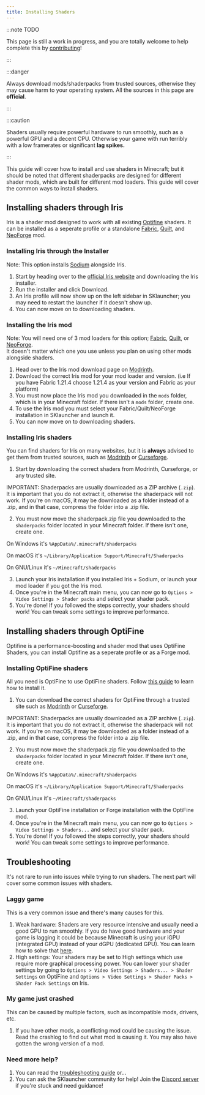 ```yaml
---
title: Installing Shaders
---
```


:::note TODO

This page is still a work in progress, and you are totally welcome to help complete this by [contributing](/contributing/docs.mdx)!

:::

:::danger

Always download mods/shaderpacks from trusted sources, otherwise they may cause harm to your operating system. All the sources in this page are **official**.

:::

:::caution

Shaders usually require powerful hardware to run smoothly, such as a powerful GPU and a decent CPU. Otherwise your game with run terribly with a low framerates 
or significant **lag spikes.**

:::

This guide will cover how to install and use shaders in Minecraft; but it should be noted that different shaderpacks are designed for
different shader mods, which are built for different mod loaders. This guide will cover the common ways to install shaders.

## Installing shaders through Iris
Iris is a shader mod designed to work with all existing [Optifine](/modding/optifine.mdx) shaders. It can be installed 
as a seperate profile or a standalone [Fabric](/modding/fabric.mdx), [Quilt](/modding/quilt.mdx), and [NeoForge](/modding/neoforge.mdx) mod.

### Installing Iris through the Installer
Note: This option installs [Sodium](https://modrinth.com/mod/sodium) alongside Iris.

1. Start by heading over to the [official Iris website](https://www.irisshaders.dev/download) and downloading the Iris installer. 
2. Run the installer and click Download.
3. An Iris profile will now show up on the left sidebar in SKlauncher; you may need to restart the launcher if it doesn't show up.
4. You can now move on to downloading shaders.

### Installing the Iris mod
Note: You will need one of 3 mod loaders for this option; [Fabric](/modding/fabric.mdx), [Quilt](/modding/quilt.mdx), or [NeoForge](/modding/neoforge.mdx).  
It doesn't matter which one you use unless you plan on using other mods alongside shaders.

1. Head over to the Iris mod download page on [Modrinth](https://modrinth.com/mod/iris).
2. Download the correct Iris mod for your mod loader and version. (i.e If you have Fabric 1.21.4 choose 1.21.4 as your version and Fabric as your platform)
3. You must now place the Iris mod you downloaded in the `mods` folder, which is in your Minecraft folder. If there isn't a `mods` folder, create one.
4. To use the Iris mod you must select your Fabric/Quilt/NeoForge installation in SKlauncher and launch it.
5. You can now move on to downloading shaders.

### Installing Iris shaders
You can find shaders for Iris on many websites, but it is **always** advised to get them from trusted sources, 
such as [Modrinth](https://modrinth.com/shaders?g=categories:iris) or [Curseforge](https://www.curseforge.com/minecraft/search?class=shaders).

1. Start by downloading the correct shaders from Modrinth, Curseforge, or any trusted site.

IMPORTANT: Shaderpacks are usually downloaded as a ZIP archive (`.zip`). It is important that you do not extract it, otherwise the shaderpack 
will not work. If you're on macOS, it may be downloaded as a folder instead of a .zip, and in that case, compress 
the folder into a .zip file.

2. You must now move the shaderpack.zip file you downloaded to the `shaderpacks` folder located in your Minecraft folder. If there isn't one, create one. 

On Windows it's `%AppData%/.minecraft/shaderpacks`

On macOS it's `~/Library/Application Support/Minecraft/Shaderpacks`

On GNU/Linux it's `~/Minecraft/shaderpacks`

3. Launch your Iris installation if you installed Iris + Sodium, or launch your mod loader if you got the Iris mod. 
4. Once you're in the Minecraft main menu, you can now go to `Options > Video Settings > Shader packs` and select your shader pack.
5. You're done! If you followed the steps correctly, your shaders should work! You can tweak some settings to improve performance.

## Installing shaders through OptiFine
Optifine is a performance-boosting and shader mod that uses OptiFine Shaders, you can install Optifine as a seperate profile or as a Forge mod.

### Installing OptiFine shaders
All you need is OptiFine to use OptiFine shaders. Follow [this guide](/modding/optifine.mdx) to learn how to install it.

1. You can download the correct shaders for OptiFine through a trusted site such as [Modrinth](https://modrinth.com/shaders?g=categories:optifine) or [Curseforge](https://www.curseforge.com/minecraft/search?class=shaders).

IMPORTANT: Shaderpacks are usually downloaded as a ZIP archive (`.zip`). It is important that you do not extract it, otherwise the shaderpack 
will not work. If you're on macOS, it may be downloaded as a folder instead of a .zip, and in that case, compress 
the folder into a .zip file.

2. You must now move the shaderpack.zip file you downloaded to the `shaderpacks` folder located in your Minecraft folder. If there isn't one, create one. 

On Windows it's `%AppData%/.minecraft/shaderpacks`

On macOS it's `~/Library/Application Support/Minecraft/Shaderpacks`

On GNU/Linux it's `~/Minecraft/shaderpacks`

3. Launch your OptiFine installation or Forge installation with the OptiFine mod.
4. Once you're in the Minecraft main menu, you can now go to `Options > Video Settings > Shaders...` and select your shader pack.
5. You're done! If you followed the steps correctly, your shaders should work! You can tweak some settings to improve performance.

## Troubleshooting

It's not rare to run into issues while trying to run shaders. The next part will cover some common issues with shaders.

### Laggy game
This is a very common issue and there's many causes for this.

1. Weak hardware: Shaders are very resource intensive and usually need a good GPU to run smoothly. If you do have good hardware and your game 
is lagging it could be because Minecraft is using your iGPU (integrated GPU) instead of your dGPU (dedicated GPU). You can learn how to solve 
that [here](/docs/faq/game-related.mdx/#how-to-change-the-gpu-used-in-the-game). 
2. High settings: Your shaders may be set to High settings which use require more graphical processing power. You can lower your shader 
settings by going to `Options > Video Settings > Shaders... > Shader Settings` on OptiFine and `Options > Video Settings > Shader Packs > Shader Pack Settings` on Iris.

### My game just crashed
This can be caused by multiple factors, such as incompatible mods, drivers, etc.

1. If you have other mods, a conflicting mod could be causing the issue. Read the crashlog to find out what mod is causing it. You may also have 
gotten the wrong version of a mod.

### Need more help?
1. You can read the [troubleshooting guide](/troubleshooting/) or...
2. You can ask the SKlauncher community for help! Join the [Discord server](https://skmedix.pl/discord) if you're stuck and need guidance!